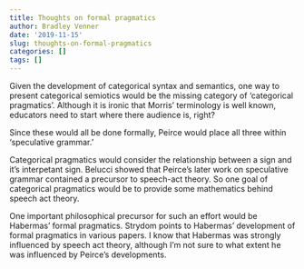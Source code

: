 ```yaml
---
title: Thoughts on formal pragmatics
author: Bradley Venner
date: '2019-11-15'
slug: thoughts-on-formal-pragmatics
categories: []
tags: []
---
```


Given the development of categorical syntax and semantics, one way to present categorical semiotics would be the missing category of 'categorical pragmatics'.  Although it is ironic that Morris' terminology is well known, educators need to start where there audience is, right?  

Since these would all be done formally, Peirce would place all three within 'speculative grammar.'  

Categorical pragmatics would consider the relationship between a sign and it's interpetant sign.  Belucci showed that Peirce's later work on speculative grammar contained a precursor to speech-act theory.  So one goal of categorical pragmatics would be to provide some mathematics behind speech act theory.

One important philosophical precursor for such an effort would be Habermas' formal pragmatics.  Strydom points to Habermas' development of formal pragmatics in various papers.  I know that Habermas was strongly influenced by speech act theory, although I'm not sure to what extent he was influenced by Peirce's developments.  